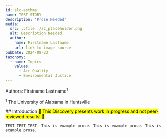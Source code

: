 ```yaml
---
id: slc-asthma
name: TEST STORY
description: "Prose Needed"
media:
  src: ::file ./zz_placeholder.png
  alt: Description Needed.
  author:
    name: Firstname Lastname
    url: link to image source
pubDate: 2024-08-23
taxonomy:
  - name: Topics
    values:
      - Air Quality
      - Environmental Justice
---
```


<Block>
  <Prose>

  Authors: Firstname Lastname<sup>1</sup>
  
  <sup>1</sup> The University of Alabama in Huntsville

  </Prose>
</Block>


<Block>
  <Prose>
    ## Introduction
    <mark>🚧 This Discovery presents work in progress and not peer-reviewed results! 🚧</mark>

    TEST TEST TEST. This is example prose. This is example prose. This is example prose. 

  </Prose>
</Block>